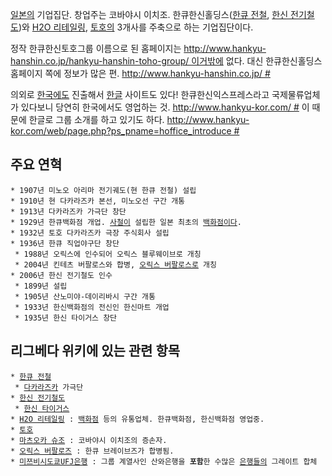 [[일본]]의 기업집단. 창업주는 코바야시 이치조.
한큐한신홀딩스([[한큐 전철]], [[한신 전기철도]])와 [[H2O 리테일링]], [[토호]]의 3개사를 주축으로 하는 기업집단이다.

정작 한큐한신토호그룹 이름으로 된 홈페이지는 [[http://www.hankyu-hanshin.co.jp/hankyu-hanshin-toho-group/ 이거]]밖에 없다. 대신 한큐한신홀딩스 홈페이지 쪽에 정보가 많은 편. [[http://www.hankyu-hanshin.co.jp/ #]]

의외로 [[한국]]에도 진출해서 [[한글]] 사이트도 있다! 한큐한신익스프레스라고 국제물류업체가 있다보니 당연히 한국에서도 영업하는 것. [[http://www.hankyu-kor.com/ #]] 이 때문에 한글로 그룹 소개를 하고 있기도 하다. [[http://www.hankyu-kor.com/web/page.php?ps_pname=hoffice_introduce #]]

== 주요 연혁 ==
 * 1907년 미노오 아리마 전기궤도(현 한큐 전철) 설립
 * 1910년 현 다카라즈카 본선, 미노오선 구간 개통
 * 1913년 다카라즈카 가극단 창단
 * 1929년 한큐백화점 개업. [[사철]]이 설립한 일본 최초의 [[백화점]]이다.
 * 1932년 토호 다카라즈카 극장 주식회사 설립
 * 1936년 한큐 직업야구단 창단
  * 1988년 오릭스에 인수되어 오릭스 블루웨이브로 개칭
  * 2004년 킨테츠 버팔로스와 합병, [[오릭스 버팔로스]]로 개칭
 * 2006년 한신 전기철도 인수
  * 1899년 설립
  * 1905년 산노미야-데이리바시 구간 개통
  * 1933년 한신백화점의 전신인 한신마트 개업
  * 1935년 한신 타이거스 창단

== 리그베다 위키에 있는 관련 항목 ==
 * [[한큐 전철]]
  * [[다카라즈카]] 가극단
 * [[한신 전기철도]]
  * [[한신 타이거스]]
 * [[H2O 리테일링]] : [[백화점]] 등의 유통업체. 한큐백화점, 한신백화점 영업중.
 * [[토호]]
 * [[마츠오카 슈조]] : 코바야시 이치조의 증손자.
 * [[오릭스 버팔로즈]] : 한큐 브레이브즈가 합병됨.
 * [[미쯔비시도쿄UFJ은행]] : 그룹 계열사인 산와은행을 '''포함'''한 수많은 [[은행]]들의 그레이트 합체
